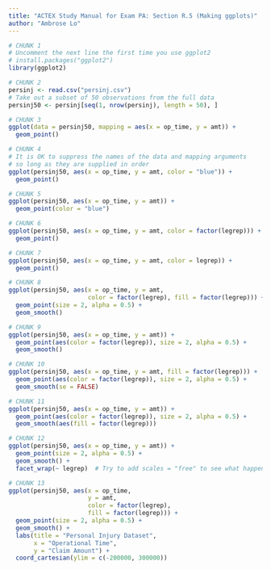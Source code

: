 ---
title: "ACTEX Study Manual for Exam PA: Section R.5 (Making ggplots)"
author: "Ambrose Lo"
---

```{r}
# CHUNK 1
# Uncomment the next line the first time you use ggplot2
# install.packages("ggplot2")
library(ggplot2)
```


```{r}
# CHUNK 2
persinj <- read.csv("persinj.csv")
# Take out a subset of 50 observations from the full data
persinj50 <- persinj[seq(1, nrow(persinj), length = 50), ]
```


```{r}
# CHUNK 3
ggplot(data = persinj50, mapping = aes(x = op_time, y = amt)) +
  geom_point()
```


```{r}
# CHUNK 4
# It is OK to suppress the names of the data and mapping arguments
# so long as they are supplied in order
ggplot(persinj50, aes(x = op_time, y = amt, color = "blue")) +
  geom_point()
```


```{r}
# CHUNK 5
ggplot(persinj50, aes(x = op_time, y = amt)) +
  geom_point(color = "blue")
```


```{r}
# CHUNK 6
ggplot(persinj50, aes(x = op_time, y = amt, color = factor(legrep))) +
  geom_point()
```


```{r}
# CHUNK 7
ggplot(persinj50, aes(x = op_time, y = amt, color = legrep)) +
  geom_point()
```


```{r}
# CHUNK 8
ggplot(persinj50, aes(x = op_time, y = amt,
                      color = factor(legrep), fill = factor(legrep))) +
  geom_point(size = 2, alpha = 0.5) +
  geom_smooth()
```


```{r}
# CHUNK 9
ggplot(persinj50, aes(x = op_time, y = amt)) +
  geom_point(aes(color = factor(legrep)), size = 2, alpha = 0.5) +
  geom_smooth()
```


```{r}
# CHUNK 10
ggplot(persinj50, aes(x = op_time, y = amt, fill = factor(legrep))) +
  geom_point(aes(color = factor(legrep)), size = 2, alpha = 0.5) +
  geom_smooth(se = FALSE)
```


```{r}
# CHUNK 11
ggplot(persinj50, aes(x = op_time, y = amt)) +
  geom_point(aes(color = factor(legrep)), size = 2, alpha = 0.5) +
  geom_smooth(aes(fill = factor(legrep)))
```


```{r}
# CHUNK 12
ggplot(persinj50, aes(x = op_time, y = amt)) +
  geom_point(size = 2, alpha = 0.5) +
  geom_smooth() +
  facet_wrap(~ legrep)  # Try to add scales = "free" to see what happens
```


```{r}
# CHUNK 13
ggplot(persinj50, aes(x = op_time,
                      y = amt,
                      color = factor(legrep),
                      fill = factor(legrep))) +
  geom_point(size = 2, alpha = 0.5) +
  geom_smooth() +
  labs(title = "Personal Injury Dataset",
       x = "Operational Time",
       y = "Claim Amount") +
  coord_cartesian(ylim = c(-200000, 300000))
```